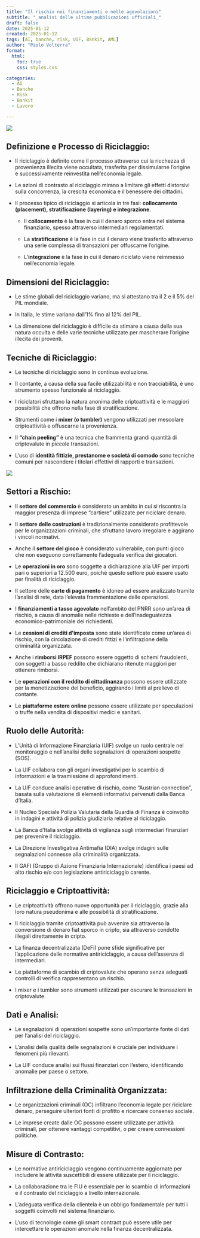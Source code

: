 ```yaml
---
title: "Il rischio nei finanziamenti e nelle agevolazioni"
subtitle: "_analisi delle ultime pubblicazioni ufficiali_"
draft: false
date: 2025-01-12
created: 2025-01-12
tags: [AI, banche, risk, UIF, Bankit, AML]
author: "Paolo Volterra"
format:
  html:
    toc: true
    css: styles.css

categories:
  - AI
  - Banche
  - Risk
  - Bankit
  - Lavoro

---
```


![](media/cover01.webp)

## **Definizione e Processo di Riciclaggio:**

- Il riciclaggio è definito come il processo attraverso cui la ricchezza di provenienza illecita viene occultata, trasferita per dissimularne l’origine e successivamente reinvestita nell'economia legale.
    
- Le azioni di contrasto al riciclaggio mirano a limitare gli effetti distorsivi sulla concorrenza, la crescita economica e il benessere dei cittadini.
    
- Il processo tipico di riciclaggio si articola in tre fasi: **collocamento (placement), stratificazione (layering) e integrazione**.
    
    - Il **collocamento** è la fase in cui il denaro sporco entra nel sistema finanziario, spesso attraverso intermediari regolamentati.
        
    - La **stratificazione** è la fase in cui il denaro viene trasferito attraverso una serie complessa di transazioni per offuscarne l'origine.
        
    - L'**integrazione** è la fase in cui il denaro riciclato viene reimmesso nell'economia legale.
        

## **Dimensioni del Riciclaggio:**

- Le stime globali del riciclaggio variano, ma si attestano tra il 2 e il 5% del PIL mondiale.
    
- In Italia, le stime variano dall'1% fino al 12% del PIL.
    
- La dimensione del riciclaggio è difficile da stimare a causa della sua natura occulta e delle varie tecniche utilizzate per mascherare l’origine illecita dei proventi.
    

## **Tecniche di Riciclaggio:**

- Le tecniche di riciclaggio sono in continua evoluzione.
    
- Il contante, a causa della sua facile utilizzabilità e non tracciabilità, è uno strumento spesso funzionale al riciclaggio.
    
- I riciclatori sfruttano la natura anonima delle criptoattività e le maggiori possibilità che offrono nella fase di stratificazione.
    
- Strumenti come i **mixer (o tumbler)** vengono utilizzati per mescolare criptoattività e offuscarne la provenienza.
    
- Il **"chain peeling"** è una tecnica che frammenta grandi quantità di criptovalute in piccole transazioni.
    
- L'uso di **identità fittizie, prestanome e società di comodo** sono tecniche comuni per nascondere i titolari effettivi di rapporti e transazioni.
    
![](media/cover02.webp)

## **Settori a Rischio:**

- Il **settore del commercio** è considerato un ambito in cui si riscontra la maggior presenza di imprese "cartiere" utilizzate per riciclare denaro.
    
- Il **settore delle costruzioni** è tradizionalmente considerato profittevole per le organizzazioni criminali, che sfruttano lavoro irregolare e aggirano i vincoli normativi.
    
- Anche il **settore del gioco** è considerato vulnerabile, con punti gioco che non eseguono correttamente l'adeguata verifica dei giocatori.
    
- Le **operazioni in oro** sono soggette a dichiarazione alla UIF per importi pari o superiori a 12.500 euro, poiché questo settore può essere usato per finalità di riciclaggio.
    
- Il settore delle **carte di pagamento** è idoneo ad essere analizzato tramite l’analisi di rete, data l'elevata frammentazione delle operazioni.
    
- I **finanziamenti a tasso agevolato** nell'ambito del PNRR sono un'area di rischio, a causa di anomalie nelle richieste e dell'inadeguatezza economico-patrimoniale dei richiedenti.
    
- Le **cessioni di crediti d'imposta** sono state identificate come un'area di rischio, con la circolazione di crediti fittizi e l'infiltrazione della criminalità organizzata.
    
- Anche i **rimborsi IRPEF** possono essere oggetto di schemi fraudolenti, con soggetti a basso reddito che dichiarano ritenute maggiori per ottenere rimborsi.
    
- Le **operazioni con il reddito di cittadinanza** possono essere utilizzate per la monetizzazione del beneficio, aggirando i limiti al prelievo di contante.
    
- Le **piattaforme estere online** possono essere utilizzate per speculazioni o truffe nella vendita di dispositivi medici e sanitari.
    

## **Ruolo delle Autorità:**

- L’Unità di Informazione Finanziaria (UIF) svolge un ruolo centrale nel monitoraggio e nell'analisi delle segnalazioni di operazioni sospette (SOS).
    
- La UIF collabora con gli organi investigativi per lo scambio di informazioni e la trasmissione di approfondimenti.
    
- La UIF conduce analisi operative di rischio, come "Austrian connection", basata sulla valutazione di elementi informativi pervenuti dalla Banca d’Italia.
    
- Il Nucleo Speciale Polizia Valutaria della Guardia di Finanza è coinvolto in indagini e attività di polizia giudiziaria relative al riciclaggio.
    
- La Banca d'Italia svolge attività di vigilanza sugli intermediari finanziari per prevenire il riciclaggio.
    
- La Direzione Investigativa Antimafia (DIA) svolge indagini sulle segnalazioni connesse alla criminalità organizzata.
    
- Il GAFI (Gruppo di Azione Finanziaria Internazionale) identifica i paesi ad alto rischio e/o con legislazione antiriciclaggio carente.
    

## **Riciclaggio e Criptoattività:**

- Le criptoattività offrono nuove opportunità per il riciclaggio, grazie alla loro natura pseudonima e alle possibilità di stratificazione.
    
- Il riciclaggio tramite criptoattività può avvenire sia attraverso la conversione di denaro fiat sporco in cripto, sia attraverso condotte illegali direttamente in cripto.
    
- La finanza decentralizzata (DeFi) pone sfide significative per l'applicazione delle normative antiriciclaggio, a causa dell'assenza di intermediari.
    
- Le piattaforme di scambio di criptovalute che operano senza adeguati controlli di verifica rappresentano un rischio.
    
- I mixer e i tumbler sono strumenti utilizzati per oscurare le transazioni in criptovalute.
    

## **Dati e Analisi:**

- Le segnalazioni di operazioni sospette sono un'importante fonte di dati per l'analisi del riciclaggio.
    
- L'analisi della qualità delle segnalazioni è cruciale per individuare i fenomeni più rilevanti.
    
- La UIF conduce analisi sui flussi finanziari con l'estero, identificando anomalie per paese o settore.
    

## **Infiltrazione della Criminalità Organizzata:**

- Le organizzazioni criminali (OC) infiltrano l'economia legale per riciclare denaro, perseguire ulteriori fonti di profitto e ricercare consenso sociale.
    
- Le imprese create dalle OC possono essere utilizzate per attività criminali, per ottenere vantaggi competitivi, o per creare connessioni politiche.
    

## **Misure di Contrasto:**

- Le normative antiriciclaggio vengono continuamente aggiornate per includere le attività suscettibili di essere utilizzate per il riciclaggio.
    
- La collaborazione tra le FIU è essenziale per lo scambio di informazioni e il contrasto del riciclaggio a livello internazionale.
    
- L'adeguata verifica della clientela è un obbligo fondamentale per tutti i soggetti coinvolti nel sistema finanziario.
    
- L'uso di tecnologie come gli smart contract può essere utile per intercettare le operazioni anomale nella finanza decentralizzata.